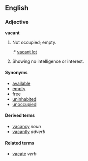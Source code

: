 ==English==
===Adjective===
'''vacant'''
#Not occupied; empty.
#:* [[vacant lot]]
#Showing no intelligence or interest.

====Synonyms====
*[[available]]
*[[empty]]
*[[free]]
*[[uninhabited]]
*[[unoccupied]]

====Derived terms====
*[[vacancy]] ''noun''
*[[vacantly]] ''adverb''

====Related terms====
*[[vacate]] ''verb''